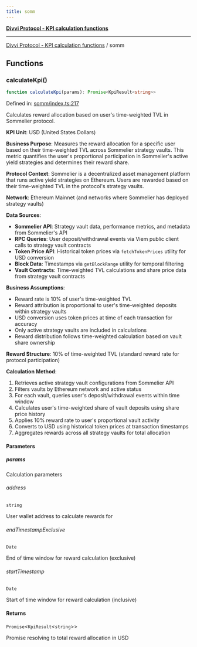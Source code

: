 ```yaml
---
title: somm
---
```

[**Divvi Protocol - KPI calculation functions**](./README)

---

[Divvi Protocol - KPI calculation functions](./README) / somm
## Functions

### calculateKpi()

```ts
function calculateKpi(params): Promise<KpiResult<string>>
```

Defined in: [somm/index.ts:217](https://github.com/divvi-xyz/divvi-protocol/blob/main/scripts/calculateKpi/protocols/somm/index.ts#L217)

Calculates reward allocation based on user's time-weighted TVL in Sommelier protocol.

**KPI Unit**: USD (United States Dollars)

**Business Purpose**: Measures the reward allocation for a specific user based on their
time-weighted TVL across Sommelier strategy vaults. This metric quantifies the user's
proportional participation in Sommelier's active yield strategies and determines their
reward share.

**Protocol Context**: Sommelier is a decentralized asset management platform that runs active yield
strategies on Ethereum. Users are rewarded based on their time-weighted TVL in the protocol's
strategy vaults.

**Network**: Ethereum Mainnet (and networks where Sommelier has deployed strategy vaults)

**Data Sources**:

- **Sommelier API**: Strategy vault data, performance metrics, and metadata from Sommelier's API
- **RPC Queries**: User deposit/withdrawal events via Viem public client calls to strategy vault contracts
- **Token Price API**: Historical token prices via `fetchTokenPrices` utility for USD conversion
- **Block Data**: Timestamps via `getBlockRange` utility for temporal filtering
- **Vault Contracts**: Time-weighted TVL calculations and share price data from strategy vault contracts

**Business Assumptions**:

- Reward rate is 10% of user's time-weighted TVL
- Reward attribution is proportional to user's time-weighted deposits within strategy vaults
- USD conversion uses token prices at time of each transaction for accuracy
- Only active strategy vaults are included in calculations
- Reward distribution follows time-weighted calculation based on vault share ownership

**Reward Structure**: 10% of time-weighted TVL (standard reward rate for protocol participation)

**Calculation Method**:

1. Retrieves active strategy vault configurations from Sommelier API
2. Filters vaults by Ethereum network and active status
3. For each vault, queries user's deposit/withdrawal events within time window
4. Calculates user's time-weighted share of vault deposits using share price history
5. Applies 10% reward rate to user's proportional vault activity
6. Converts to USD using historical token prices at transaction timestamps
7. Aggregates rewards across all strategy vaults for total allocation

#### Parameters

##### params

Calculation parameters

###### address

`string`

User wallet address to calculate rewards for

###### endTimestampExclusive

`Date`

End of time window for reward calculation (exclusive)

###### startTimestamp

`Date`

Start of time window for reward calculation (inclusive)

#### Returns

`Promise`\<`KpiResult`\<`string`\>\>

Promise resolving to total reward allocation in USD
